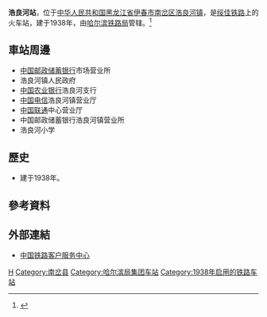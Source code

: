 {{Infobox China railway station 
|车站名称 = 浩良河站
|图片=
|图片介绍 = 
|车站拼音 = Haolianghe
|英文名称 = Haolianghe Railway Station
|车站代码 = 
|电报码 = HHB<ref>{{cite book|author=[[中华人民共和国铁道部|中华人民共和国铁道部]]|title=铁路电报站名略号（2012）|publisher=中国铁道出版社|location=北京|year=2012|unified=15113·3468|pages=47}}</ref>
|拼音码 = HLH
|车站位置 = [[黑龙江省|黑龙江省]][[伊春市|伊春市]][[南岔区|南岔区]][[浩良河镇|浩良河镇]]
|坐标 = {{Coord|46|43|35.91|N|129|37|51.19|E|type:railwaystation}}
|归属 = [[哈尔滨铁路局|哈尔滨铁路局]]
|线路 = [[绥佳铁路|绥佳铁路]]
|车站等级 = [[三等站_(中铁)|三等站]]
|月台数目 = 
|股道数目 = 
}}
'''浩良河站'''，位于[[中华人民共和国|中华人民共和国]][[黑龙江省|黑龙江省]][[伊春市|伊春市]][[南岔区|南岔区]][[浩良河镇|浩良河镇]]，是[[绥佳铁路|绥佳铁路]]上的火车站，建于1938年，由[[哈尔滨铁路局|哈尔滨铁路局]]管辖。<ref>{{Cite web |url=http://search.huochepiao.com/huochezhan/jieshao/772.htm |title=浩良河火车站介绍 |access-date=2018-01-27 |archive-date=2018-01-27 |archive-url=https://web.archive.org/web/20180127202441/http://search.huochepiao.com/huochezhan/jieshao/772.htm |dead-url=no }}</ref>
==車站周邊==
* [[中国邮政储蓄银行|中国邮政储蓄银行]]市场营业所
* 浩良河镇人民政府
* [[中国农业银行|中国农业银行]]浩良河支行
* [[中国电信|中国电信]]浩良河镇营业厅
* [[中国联通|中国联通]]中心营业厅
* 中国邮政储蓄银行浩良河镇营业所
* 浩良河小学

==歷史==
* 建于1938年。
==參考資料==
{{reflist}}
==外部連結==
* [http://www.12306.cn/mormhweb/ 中国铁路客户服务中心] {{Wayback|url=http://www.12306.cn/mormhweb/ |date=20180205163941 }}
{{China-rail-stub}}
{{绥佳铁路}}

[[Category:伊春市铁路车站|H]]
[[Category:南岔县|Category:南岔县]]
[[Category:哈尔滨局集团车站|Category:哈尔滨局集团车站]]
[[Category:1938年启用的铁路车站|Category:1938年启用的铁路车站]]